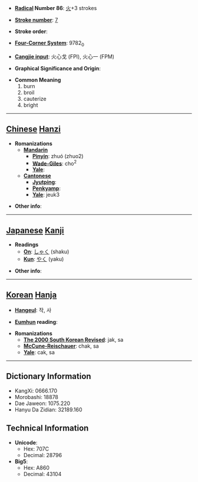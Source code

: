 * '''[[Wiktionary:Chinese radical index| Radical]] Number 86''': [[Wiktionary:Chinese radical index 火|火]]+3 strokes

* '''[[Wiktionary:Chinese total strokes index|Stroke number]]''': [[Wiktionary:Chinese total strokes index 7|7]]

* '''Stroke order''': 

* '''[[Wiktionary:Chinese four corner index|Four-Corner System]]''': 9782<sub>0</sub>

* '''[[Wiktionary:Chinese Cangjie index|Cangjie input]]''': 火心戈 (FPI), 火心一 (FPM)

* '''Graphical Significance and Origin''': 

* '''Common Meaning'''
*#burn
*# broil
*# cauterize
*# bright


----

== [[Chinese]] [[Hanzi]] ==

* '''Romanizations'''
** '''[[Mandarin]]'''
*** '''[[Pinyin]]''': zhuó (zhuo2)
*** '''[[Wade-Giles]]''': cho<sup>2</sup>
*** '''[[Yale]]''': 
** '''[[Cantonese]]'''
*** '''[[Jyutping]]''':
*** '''[[Penkyamp]]''': 
*** '''[[Yale]]''': jeuk3

* '''Other info''': 

----

== [[Japanese]] [[Kanji]] ==

* '''Readings'''
** '''[[On]]''': [[しゃく]] (shaku)
** '''[[Kun]]''': [[やく]] (yaku)

* '''Other info''':  

----

== [[Korean]] [[Hanja]] ==

* '''[[Hangeul]]''': 작, 사

* '''[[Eumhun]] reading''': 

* '''Romanizations'''
** '''[[The 2000 South Korean Revised Romanization|The 2000 South Korean Revised]]''': jak, sa
** '''[[McCune-Reischauer]]''': chak, sa
** '''[[Yale]]''': cak, sa

----

== Dictionary Information ==

* KangXi: 0666.170
* Morobashi: 18878
* Dae Jaweon: 1075.220
* Hanyu Da Zidian: 32189.160

== Technical Information ==

* '''Unicode''':
** Hex: 707C
** Decimal: 28796
* '''Big5''':
** Hex: A860
** Decimal: 43104